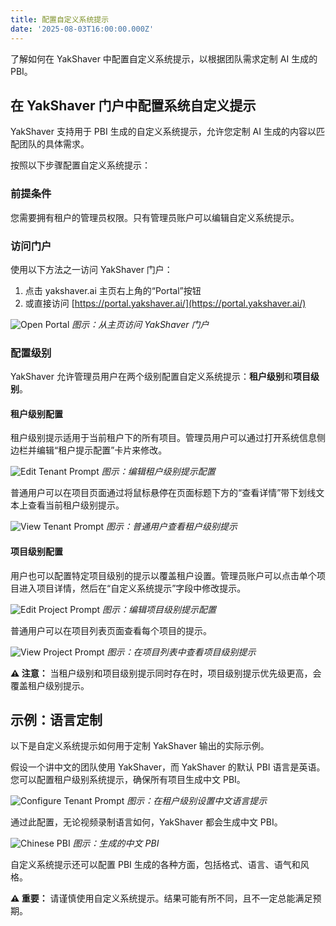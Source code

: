```yaml
---
title: 配置自定义系统提示
date: '2025-08-03T16:00:00.000Z'
---
```


了解如何在 YakShaver 中配置自定义系统提示，以根据团队需求定制 AI 生成的 PBI。

## 在 YakShaver 门户中配置系统自定义提示

YakShaver 支持用于 PBI 生成的自定义系统提示，允许您定制 AI 生成的内容以匹配团队的具体需求。

按照以下步骤配置自定义系统提示：

### 前提条件

您需要拥有租户的管理员权限。只有管理员账户可以编辑自定义系统提示。

### 访问门户

使用以下方法之一访问 YakShaver 门户：

1. 点击 yakshaver.ai 主页右上角的“Portal”按钮
2. 或直接访问 [https://portal.yakshaver.ai/](https://portal.yakshaver.ai/)

![Open Portal](/zh/YakShaver/Docs/open-portal.png)
*图示：从主页访问 YakShaver 门户*

### 配置级别

YakShaver 允许管理员用户在两个级别配置自定义系统提示：**租户级别**和**项目级别**。

#### 租户级别配置

租户级别提示适用于当前租户下的所有项目。管理员用户可以通过打开系统信息侧边栏并编辑“租户提示配置”卡片来修改。

![Edit Tenant Prompt](/zh/YakShaver/Docs/edit-tenant-prompt.png)
*图示：编辑租户级别提示配置*

普通用户可以在项目页面通过将鼠标悬停在页面标题下方的“查看详情”带下划线文本上查看当前租户级别提示。

![View Tenant Prompt](/zh/YakShaver/Docs/view-tenant-prompt.png)
*图示：普通用户查看租户级别提示*

#### 项目级别配置

用户也可以配置特定项目级别的提示以覆盖租户设置。管理员账户可以点击单个项目进入项目详情，然后在“自定义系统提示”字段中修改提示。

![Edit Project Prompt](/zh/YakShaver/Docs/edit-project-prompt.png)
*图示：编辑项目级别提示配置*

普通用户可以在项目列表页面查看每个项目的提示。

![View Project Prompt](/zh/YakShaver/Docs/view-project-prompt.png)
*图示：在项目列表中查看项目级别提示*

**⚠️ 注意：** 当租户级别和项目级别提示同时存在时，项目级别提示优先级更高，会覆盖租户级别提示。

## 示例：语言定制

以下是自定义系统提示如何用于定制 YakShaver 输出的实际示例。

假设一个讲中文的团队使用 YakShaver，而 YakShaver 的默认 PBI 语言是英语。您可以配置租户级别系统提示，确保所有项目生成中文 PBI。

![Configure Tenant Prompt](/zh/YakShaver/Docs/config-tenant-prompt.png)
*图示：在租户级别设置中文语言提示*

通过此配置，无论视频录制语言如何，YakShaver 都会生成中文 PBI。

![Chinese PBI](/zh/YakShaver/Docs/Chinese-PBI.png)
*图示：生成的中文 PBI*

自定义系统提示还可以配置 PBI 生成的各种方面，包括格式、语言、语气和风格。

**⚠️ 重要：** 请谨慎使用自定义系统提示。结果可能有所不同，且不一定总能满足预期。